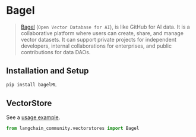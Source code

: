 # Bagel

> [Bagel](https://www.bagel.net/) (`Open Vector Database for AI`), is like GitHub for AI data.
It is a collaborative platform where users can create,
share, and manage vector datasets. It can support private projects for independent developers,
internal collaborations for enterprises, and public contributions for data DAOs.

## Installation and Setup

```bash
pip install bagelML
```


## VectorStore

See a [usage example](/oss/integrations/vectorstores/bagel).

```python
from langchain_community.vectorstores import Bagel
```
